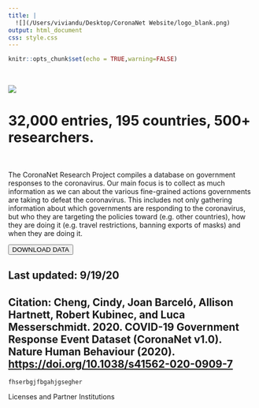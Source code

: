 ```yaml
---
title: |
  ![](/Users/viviandu/Desktop/CoronaNet Website/logo_blank.png)
output: html_document
css: style.css
---
```

```r
knitr::opts_chunk$set(echo = TRUE,warning=FALSE)
```
<head>
  <meta name="viewport" content="width=device-width, initial-scale=1.0">
</head>

<body>
    <br>
  
  ![](/Users/viviandu/Desktop/CoronaNet Website/map.png)
  
  <h1> 
    32,000 entries, 195 countries, 500+ researchers.
  </h1>
  <br>
  
  <p>
  The CoronaNet Research Project compiles a database on government responses to the coronavirus. Our main focus is to collect as much information as we can about the various fine-grained actions governments are taking to defeat the coronavirus. This includes not only gathering information about which governments are responding to the coronavirus, but who they are targeting the policies toward (e.g. other countries), how they are doing it (e.g. travel restrictions, banning exports of masks) and when they are doing it.
  </p>
  
  <form>
  <button formaction= "https://www.coronanet-project.org/download" class="button button1">DOWNLOAD DATA</button>
  </form>
  
  <h2> Last updated: 9/19/20 </h2>
  
  <h2> Citation: Cheng, Cindy, Joan Barceló, Allison Hartnett, Robert Kubinec, and Luca Messerschmidt. 2020. COVID-19 Government Response Event Dataset (CoronaNet v1.0). Nature Human Behaviour (2020). <a href="https://doi.org/10.1038/s41562-020-0909-7">https://doi.org/10.1038/s41562-020-0909-7</a></h2>

  <div class="flexContainer"> 
    fhserbgjfbgahjgsegher 
  </div>

</body>
<footer>
  <p>Licenses and Partner Institutions</p>
</footer>